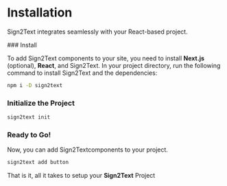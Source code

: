 

# Installation

Sign2Text integrates seamlessly with your React-based project.

<Steps>
### Install

To add Sign2Text components to your site, you need to install **Next.js** (optional), **React**, and Sign2Text. In your project directory, run the following command to install Sign2Text and the dependencies:

```sh npm2yarn copy
npm i -D sign2text
```

### Initialize the Project

```sh copy
sign2text init
```

### Ready to Go!

Now, you can add Sign2Textcomponents to your project.

```sh copy
sign2text add button
```

</Steps>

That is it, all it takes to setup your **Sign2Text** Project
